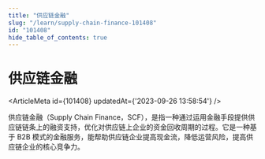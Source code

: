 ```yaml
---
title: "供应链金融"
slug: "/learn/supply-chain-finance-101408"
id: "101408"
hide_table_of_contents: true
---
```



# 供应链金融

<ArticleMeta id={101408} updatedAt={'2023-09-26 13:58:54'} />
<div className='border-solid border-b border-t-0 my-4 border-[var(--ifm-color-gray-300)]' />

供应链金融（Supply Chain Finance，SCF），是指一种通过运用金融手段提供供应链链条上的融资支持，优化对供应链上企业的资金回收周期的过程。它是一种基于 B2B 模式的金融服务，能帮助供应链企业提高现金流，降低运营风险，提高供应链企业的核心竞争力。
